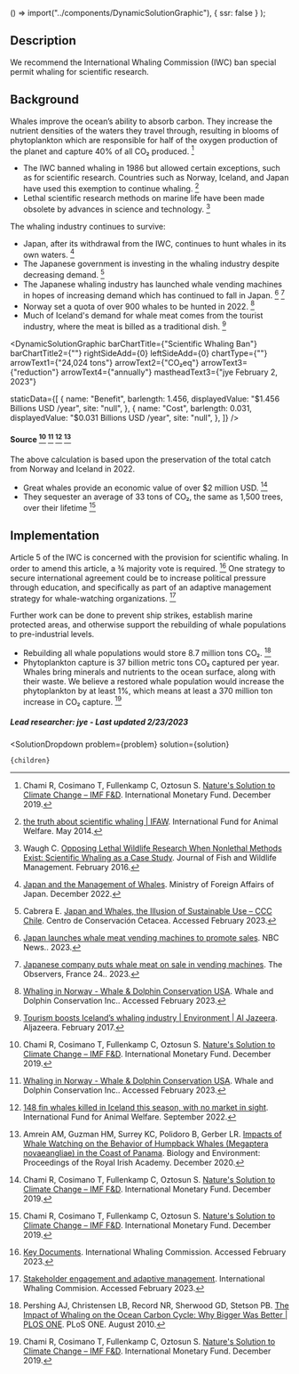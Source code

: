 


  () => import("../components/DynamicSolutionGraphic"),
  { ssr: false }
);

## Description
We recommend the International Whaling Commission (IWC) ban special permit whaling for scientific research.

## Background
Whales improve the ocean’s ability to absorb carbon. They increase the nutrient densities of the waters they travel through, resulting in blooms of phytoplankton which are responsible for half of the oxygen production of the planet and capture 40% of all CO₂ produced. [^"2"]
- The IWC banned whaling in 1986 but allowed certain exceptions, such as for scientific research. Countries such as Norway, Iceland, and Japan have used this exemption to continue whaling. [^"6"]
- Lethal scientific research methods on marine life have been made obsolete by advances in science and technology. [^"8"]

The whaling industry continues to survive:
- Japan, after its withdrawal from the IWC, continues to hunt whales in its own waters. [^"18"]
- The Japanese government is investing in the whaling industry despite decreasing demand. [^"15"]
- The Japanese whaling industry has launched whale vending machines in hopes of increasing demand which has continued to fall in Japan. [^"16"] [^"17"]
- Norway set a quota of over 900 whales to be hunted in 2022. [^"13"]
- Much of Iceland's demand for whale meat comes from the tourist industry, where the meat is billed as a traditional dish. [^"19"]

<DynamicSolutionGraphic
  barChartTitle={"Scientific Whaling Ban"}
  barChartTitle2={""}
  rightSideAdd={0}
  leftSideAdd={0}
  chartType={""}
  arrowText1={"24,024 tons"}
  arrowText2={"CO₂eq"}
  arrowText3={"reduction"}
  arrowText4={"annually"}
  mastheadText3={"jye February 2, 2023"}
  
  
  staticData={[
    {
      name: "Benefit",
      barlength: 1.456,
      displayedValue: "$1.456 Billions USD /year",
      site: "null",
    },
    {
      name: "Cost",
      barlength: 0.031,
      displayedValue: "$0.031 Billions USD /year",
      site: "null",
    },
  ]}
/>
#### Source [^"2"] [^"13"] [^"12"] [^"10"]

The above calculation is based upon the preservation of the total catch from Norway and Iceland in 2022.
- Great whales provide an economic value of over $2 million USD. [^"2"]
- They sequester an average of 33 tons of CO₂, the same as 1,500 trees, over their lifetime  [^"2"]

## Implementation
Article 5 of the IWC is concerned with the provision for scientific whaling. In order to amend this article, a ¾ majority vote is required. [^"14"] One strategy to secure international agreement could be to increase political pressure through education, and specifically as part of an adaptive management strategy for whale-watching organizations. [^"21"] 

Further work can be done to prevent ship strikes, establish marine protected areas, and otherwise support the rebuilding of whale populations to pre-industrial levels.
- Rebuilding all whale populations would store 8.7 million tons CO₂. [^"20"]
- Phytoplankton capture is 37 billion metric tons CO₂ captured per year. Whales bring minerals and nutrients to the ocean surface, along with their waste. We believe a restored whale population would increase the phytoplankton by at least 1%, which means at least a 370 million ton increase in CO₂ capture. [^"2"]


#####  Lead researcher: jye - Last updated 2/23/2023



[^"1"]:  [To fight climate change, save the whales, some scientists say](https://news.mongabay.com/2021/03/to-fight-climate-change-save-the-whales-some-scientists-say/). Mongabay. March 2021. 
[^"2"]: Chami R, Cosimano T, Fullenkamp C, Oztosun S. [Nature's Solution to Climate Change – IMF F&D](https://www.imf.org/Publications/fandd/issues/2019/12/natures-solution-to-climate-change-chami). International Monetary Fund. December 2019. 


[^"5"]:  [The benefits and impacts of whale watching](https://wwhandbook.iwc.int/en/responsible-management/benefits-and-impacts-of-whale-watching). International Whaling Comission. Accessed February 2023. 
[^"6"]:  [the truth about scientific whaling | IFAW](https://www.ifaw.org/journal/truth-about-scientific-whaling). International Fund for Animal Welfare. May 2014. 

[^"8"]: Waugh C. [Opposing Lethal Wildlife Research When Nonlethal Methods Exist: Scientific Whaling as a Case Study](https://meridian.allenpress.com/jfwm/article/7/1/231/210537/Opposing-Lethal-Wildlife-Research-When-Nonlethal). Journal of Fish and Wildlife Management. February 2016. 
[^"9"]: Knell N. [Impact of Commercial Whale Watching on Whales](https://papers.ssrn.com/sol3/papers.cfm?abstract_id=3998704). . February 2021. 
[^"10"]: Amrein AM, Guzman HM, Surrey KC, Polidoro B, Gerber LR.  [Impacts of Whale Watching on the Behavior of Humpback Whales (Megaptera novaeangliae) in the Coast of Panama](https://www.frontiersin.org/articles/10.3389/fmars.2020.601277/full?&utm_source=Email_to_authors_&utm_medium=Email&utm_content=T1_11.5e1_author&utm_campaign=Email_publication&field=&journalName=Frontiers_in_Marine_Science&id=601277). Biology and Environment: Proceedings of the Royal Irish Academy. December 2020. 
[^"11"]: Hoyt E. [SUSTAINABLE ECOTOURISM ON ATLANTIC ISLANDS, WITH SPECIAL REFERENCE TO WHALE WATCHING, MARINE PROTECTED AREAS AND SANCTUARIES FOR CETACEANS](https://muse.jhu.edu/pub/423/article/809825/summary). International Fund for Animal Welfare. 2022. 
[^"12"]:  [148 fin whales killed in Iceland this season, with no market in sight](https://www.ifaw.org/international/press-releases/148-fin-whales-killed-in-iceland-this-season-with-no-market-in-sight). International Fund for Animal Welfare. September 2022. 
[^"13"]:  [Whaling in Norway - Whale & Dolphin Conservation USA](https://us.whales.org/our-4-goals/stop-whaling/whaling-in-norway/). Whale and Dolphin Conservation Inc.. Accessed February 2023. 
[^"14"]:  [Key Documents](https://iwc.int/commission/convention). International Whaling Commission. Accessed February 2023. 
[^"15"]: Cabrera E. [Japan and Whales, the Illusion of Sustainable Use – CCC Chile](https://ccc-chile.org/2023/02/03/japan-and-whales-the-illusion-of-sustainable-use/). Centro de Conservación Cetacea. Accessed February 2023. 
[^"16"]:  [Japan launches whale meat vending machines to promote sales](https://www.nbcnews.com/news/world/japan-launches-whale-meat-vending-machines-promote-sales-rcna67995). NBC News.. 2023. 
[^"17"]:  [Japanese company puts whale meat on sale in vending machines](https://observers.france24.com/en/asia-pacific/20230208-japanese-company-puts-whale-meat-on-sale-in-vending-machines). The Observers, France 24.. 2023. 
[^"18"]:  [Japan and the Management of Whales](https://www.mofa.go.jp/policy/economy/fishery/whales/japan.html). Ministry of Foreign Affairs of Japan. December 2022. 
[^"19"]:  [Tourism boosts Iceland’s whaling industry | Environment | Al Jazeera](https://www.aljazeera.com/features/2017/2/17/tourism-boosts-icelands-whaling-industry). Aljazeera. February 2017. 
[^"20"]: Pershing AJ, Christensen LB, Record NR, Sherwood GD, Stetson PB. [The Impact of Whaling on the Ocean Carbon Cycle: Why Bigger Was Better | PLOS ONE](https://journals.plos.org/plosone/article?id=10.1371/journal.pone.0012444). PLoS ONE. August 2010. 
[^"21"]:  [Stakeholder engagement and adaptive management](https://wwhandbook.iwc.int/en/responsible-management/stakeholder-engagement-and-adaptive-management). International Whaling Commision. Accessed February 2023. 

  <SolutionDropdown 
    problem={problem} 
    solution={solution}
  >
    {children}
  </SolutionDropdown>